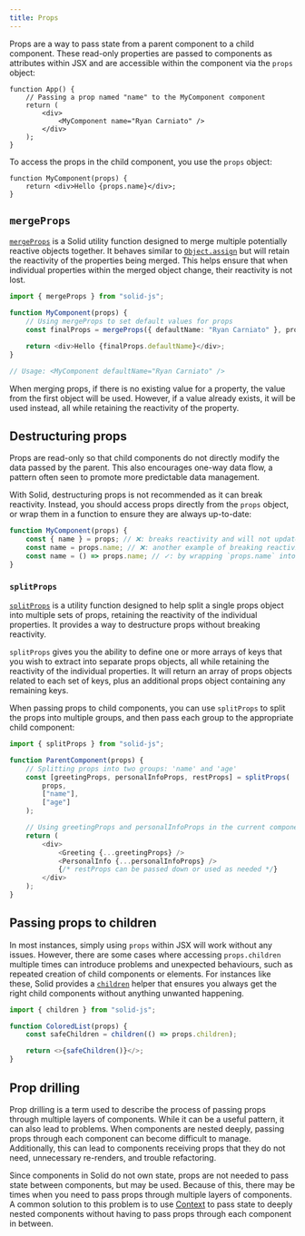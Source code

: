 ```yaml
---
title: Props
---
```


Props are a way to pass state from a parent component to a child component. These read-only properties are passed to components as attributes within JSX and are accessible within the component via the `props` object:

```tsx
function App() {
	// Passing a prop named "name" to the MyComponent component
	return (
		<div>
			<MyComponent name="Ryan Carniato" />
		</div>
	);
}
```

To access the props in the child component, you use the `props` object:

```tsx
function MyComponent(props) {
	return <div>Hello {props.name}</div>;
}
```

## `mergeProps`

[`mergeProps`](/reference/reactive-utilities/merge-props) is a Solid utility function designed to merge multiple potentially reactive objects together. It behaves similar to [`Object.assign`](https://developer.mozilla.org/en-US/docs/Web/JavaScript/Reference/Global_Objects/Object/assign) but will retain the reactivity of the properties being merged. This helps ensure that when individual properties within the merged object change, their reactivity is not lost.

```typescript
import { mergeProps } from "solid-js";

function MyComponent(props) {
	// Using mergeProps to set default values for props
	const finalProps = mergeProps({ defaultName: "Ryan Carniato" }, props);

	return <div>Hello {finalProps.defaultName}</div>;
}

// Usage: <MyComponent defaultName="Ryan Carniato" />
```

When merging props, if there is no existing value for a property, the value from the first object will be used. However, if a value already exists, it will be used instead, all while retaining the reactivity of the property.

## Destructuring props

Props are read-only so that child components do not directly modify the data passed by the parent. This also encourages one-way data flow, a pattern often seen to promote more predictable data management.

With Solid, destructuring props is not recommended as it can break reactivity. Instead, you should access props directly from the `props` object, or wrap them in a function to ensure they are always up-to-date:

```typescript
function MyComponent(props) {
	const { name } = props; // ❌: breaks reactivity and will not update when the prop value changes
	const name = props.name; // ❌: another example of breaking reactivity
	const name = () => props.name; // ✓: by wrapping `props.name` into a function, `name()` always retrieves its current value
}
```

### `splitProps`

[`splitProps`](/reference/reactive-utilities/split-props) is a utility function designed to help split a single props object into multiple sets of props, retaining the reactivity of the individual properties. It provides a way to destructure props without breaking reactivity.

`splitProps` gives you the ability to define one or more arrays of keys that you wish to extract into separate props objects, all while retaining the reactivity of the individual properties. It will return an array of props objects related to each set of keys, plus an additional props object containing any remaining keys.

When passing props to child components, you can use `splitProps` to split the props into multiple groups, and then pass each group to the appropriate child component:

```typescript
import { splitProps } from "solid-js";

function ParentComponent(props) {
	// Splitting props into two groups: 'name' and 'age'
	const [greetingProps, personalInfoProps, restProps] = splitProps(
		props,
		["name"],
		["age"]
	);

	// Using greetingProps and personalInfoProps in the current component
	return (
		<div>
			<Greeting {...greetingProps} />
			<PersonalInfo {...personalInfoProps} />
			{/* restProps can be passed down or used as needed */}
		</div>
	);
}
```

## Passing props to children

In most instances, simply using `props` within JSX will work without any issues. However, there are some cases where accessing `props.children` multiple times can introduce problems and unexpected behaviours, such as repeated creation of child components or elements. For instances like these, Solid provides a [`children`](/reference/component-apis/children) helper that ensures you always get the right child components without anything unwanted happening.

```typescript
import { children } from "solid-js";

function ColoredList(props) {
	const safeChildren = children(() => props.children);

	return <>{safeChildren()}</>;
}
```

## Prop drilling

Prop drilling is a term used to describe the process of passing props through multiple layers of components. While it can be a useful pattern, it can also lead to problems. When components are nested deeply, passing props through each component can become difficult to manage. Additionally, this can lead to components receiving props that they do not need, unnecessary re-renders, and trouble refactoring.

Since components in Solid do not own state, props are not needed to pass state between components, but may be used. Because of this, there may be times when you need to pass props through multiple layers of components. A common solution to this problem is to use [Context](/concepts/context) to pass state to deeply nested components without having to pass props through each component in between.

